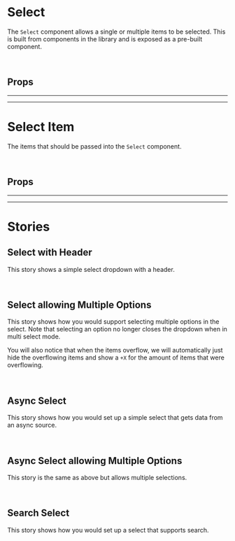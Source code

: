 
<Meta title="Components/Select" of={Select} />

# Select

<Canvas>
  <Story id="components-select--basic" />
</Canvas>

The `Select` component allows a single or multiple items to be selected. This is built from components in the library
and is exposed as a pre-built component.

<br />

## Props

<ArgsTable of={Select} />

<hr /><hr />

# Select Item

The items that should be passed into the `Select` component.

<br />

## Props

<ArgsTable of={SelectItem} />

<hr /><hr />

# Stories

## Select with Header

<Canvas>
  <Story id="components-select--select-header" />
</Canvas>

This story shows a simple select dropdown with a header.

<br />

## Select allowing Multiple Options

<Canvas>
  <Story id="components-select--multi" />
</Canvas>

This story shows how you would support selecting multiple options in the select. Note that selecting an option
no longer closes the dropdown when in multi select mode.

You will also notice that when the items overflow, we will automatically just hide the overflowing items and show
a `+X` for the amount of items that were overflowing. 

<br />

## Async Select

<Canvas>
  <Story id="components-select--async" />
</Canvas>

This story shows how you would set up a simple select that gets data from an async source.

<br />

## Async Select allowing Multiple Options

<Canvas>
  <Story id="components-select--async-multi" />
</Canvas>

This story is the same as above but allows multiple selections.

<br />

## Search Select

<Canvas>
  <Story id="components-select--search" />
</Canvas>

This story shows how you would set up a select that supports search.